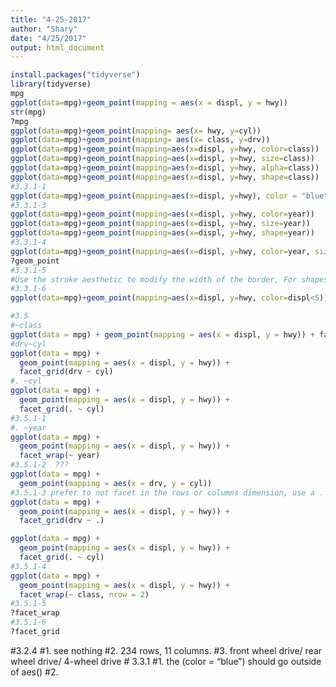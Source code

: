 ```yaml
---
title: "4-25-2017"
author: "Shary"
date: "4/25/2017"
output: html_document
---
```


```r
install.packages("tidyverse")
library(tidyverse)
mpg
ggplot(data=mpg)+geom_point(mapping = aes(x = displ, y = hwy))
str(mpg)
?mpg
ggplot(data=mpg)+geom_point(mapping= aes(x= hwy, y=cyl))
ggplot(data=mpg)+geom_point(mapping= aes(x= class, y=drv))
ggplot(data=mpg)+geom_point(mapping=aes(x=displ, y=hwy, color=class))
ggplot(data=mpg)+geom_point(mapping=aes(x=displ, y=hwy, size=class))
ggplot(data=mpg)+geom_point(mapping=aes(x=displ, y=hwy, alpha=class))
ggplot(data=mpg)+geom_point(mapping=aes(x=displ, y=hwy, shape=class))
#3.3.1-1
ggplot(data=mpg)+geom_point(mapping=aes(x=displ, y=hwy), color = "blue")
#3.3.1-3
ggplot(data=mpg)+geom_point(mapping=aes(x=displ, y=hwy, color=year))
ggplot(data=mpg)+geom_point(mapping=aes(x=displ, y=hwy, size=year))
ggplot(data=mpg)+geom_point(mapping=aes(x=displ, y=hwy, shape=year))
#3.3.1-4
ggplot(data=mpg)+geom_point(mapping=aes(x=displ, y=hwy, color=year, size=year))
?geom_point
#3.3.1-5
#Use the stroke aesthetic to modify the width of the border, For shapes that have a border.
#3.3.1-6
ggplot(data=mpg)+geom_point(mapping=aes(x=displ, y=hwy, color=displ<5))

#3.5
#~class
ggplot(data = mpg) + geom_point(mapping = aes(x = displ, y = hwy)) + facet_wrap( ~ class, nrow = 2)
#drv~cyl
ggplot(data = mpg) + 
  geom_point(mapping = aes(x = displ, y = hwy)) + 
  facet_grid(drv ~ cyl)
#. ~cyl
ggplot(data = mpg) + 
  geom_point(mapping = aes(x = displ, y = hwy)) + 
  facet_grid(. ~ cyl)
#3.5.1-1
#. ~year
ggplot(data = mpg) + 
  geom_point(mapping = aes(x = displ, y = hwy)) + 
  facet_wrap(~ year)
#3.5.1-2  ???
ggplot(data = mpg) + 
  geom_point(mapping = aes(x = drv, y = cyl))
#3.5.1-3 prefer to not facet in the rows or columns dimension, use a . instead of a variable name
ggplot(data = mpg) + 
  geom_point(mapping = aes(x = displ, y = hwy)) +
  facet_grid(drv ~ .)

ggplot(data = mpg) + 
  geom_point(mapping = aes(x = displ, y = hwy)) +
  facet_grid(. ~ cyl)
#3.5.1-4
ggplot(data = mpg) + 
  geom_point(mapping = aes(x = displ, y = hwy)) + 
  facet_wrap(~ class, nrow = 2)
#3.5.1-5
?facet_wrap
#3.5.1-6
?facet_grid
```

#3.2.4
#1. see nothing 
#2. 234 rows, 11 columns.
#3. front wheel drive/ rear wheel drive/ 4-wheel drive
# 3.3.1
#1. the (color = "blue") should go outside of aes()
#2. 
